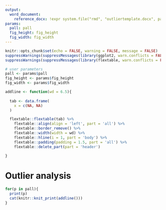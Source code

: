 ```yaml
---
output: 
  word_document:
    reference_docx: !expr system.file("rmd", "outliertemplate.docx", package = "MassWateR")
params: 
  pall: pall
  fig_height: fig_height
  fig_width: fig_width
---
```


```r
knitr::opts_chunk$set(echo = FALSE, warning = FALSE, message = FALSE)
suppressWarnings(suppressMessages(library(ggplot2, warn.conflicts = FALSE, quietly = TRUE)))
suppressWarnings(suppressMessages(library(flextable, warn.conflicts = FALSE, quietly = TRUE)))

# user parameters
pall <- params$pall
fig_height <- params$fig_height
fig_width <- params$fig_width

addline <- function(wd = 6.5){
  
  tab <- data.frame(
    x = c(NA, NA)
  )

  flextable::flextable(tab) %>% 
    flextable::align(align = 'left', part = 'all') %>%
    flextable::border_remove() %>%
    flextable::width(width = wd) %>% 
    flextable::hline(i = 1, part = 'body') %>%
    flextable::padding(padding = 1.5, part = 'all') %>% 
    flextable::delete_part(part = 'header')
  
}
```

# Outlier analysis

```r
for(p in pall){
  print(p)
  cat(knitr::knit_print(addline()))
}
```



